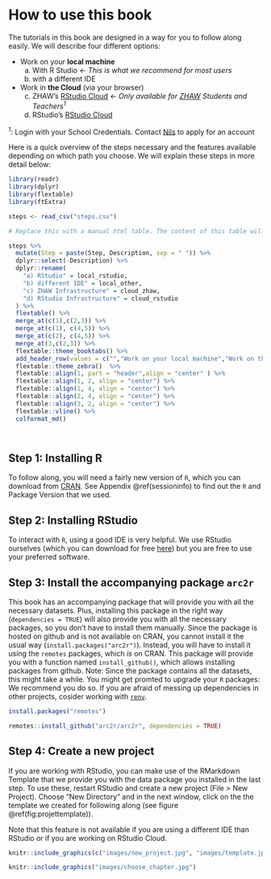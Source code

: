 # How to use this book

The tutorials in this book are designed in a way for you to follow along easily. We will describe four different options:

- Work on your **local machine**
  a) With R Studio *← This is what we recommend for most users*
  b) with a different IDE
- Work in **the Cloud** (via your browser)
  c) ZHAW's [RStudio Cloud](https://rstudio-ide.zhaw.ch/) *← Only available for [ZHAW](https://www.zhaw.ch) Students and Teachers<sup>1</sup>*
  d) RStudio's [RStudio Cloud](https://rstudio.cloud/)


<sup>1</sup>: Login with your School Credentials. Contact [Nils](https://www.zhaw.ch/en/about-us/person/rata/) to apply for an account


Here is a quick overview of the steps necessary and the features available depending on which path you choose. We will explain these steps in more detail below:


```r

library(readr)
library(dplyr)
library(flextable)
library(ftExtra)

steps <- read_csv("steps.csv")

# Replace this with a manual html table. The content of this table will not change, so using R for this is not necessary, inflexible and adds additional dependencies

steps %>%
  mutate(Step = paste(Step, Description, sep = " ")) %>%
  dplyr::select(-Description) %>%
  dplyr::rename(
    "a) RStudio" = local_rstudio,
    "b) different IDE" = local_other,
    "c) ZHAW Infrastructure" = cloud_zhaw,
    "d) RStudio Infrastructure" = cloud_rstudio
  ) %>%
  flextable() %>%
  merge_at(c(1),c(2,3)) %>%
  merge_at(c(1), c(4,5)) %>%
  merge_at(c(2), c(4,5)) %>%
  merge_at(3,c(2,3)) %>%
  flextable::theme_booktabs() %>%
  add_header_row(values = c("","Work on your local machine","Work on the Cloud (from your browser)"),colwidths = c(1,2,2)) %>%
  flextable::theme_zebra()  %>%
  flextable::align(1, part = "header",align = "center" ) %>%
  flextable::align(1, 2, align = "center") %>%
  flextable::align(1, 4, align = "center") %>%
  flextable::align(2, 4, align = "center") %>%
  flextable::align(3, 2, align = "center") %>%
  flextable::vline() %>%
  colformat_md()




```





## Step 1: Installing R {-}

To follow along, you will need a fairly new version of `R`, which you can download from [CRAN](https://cran.r-project.org/). See Appendix \@ref(sessioninfo) to find out the `R` and Package Version that we used. 


## Step 2: Installing RStudio {-}

To interact with `R`, using a good IDE is very helpful. We use RStudio ourselves (which you can download for free [here](https://rstudio.com/products/rstudio/download/)) but you are free to use your preferred software. 

## Step 3: Install the accompanying package `arc2r` {-}

This book has an accompanying package that will provide you with all the necessary datasets. Plus, installing this package in the right way (`dependencies = TRUE`) will also provide you with all the necessary packages, so you don't have to install them manually. 
Since the package is hosted on github and is not available on CRAN, you cannot install it the usual way (`install.packages("arc2r")`). Instead, you will have to install it using the `remotes` packages, which *is* on CRAN. This package will provide you with a function named `install_github()`, which allows installing packages from github. Note: Since the package contains all the datasets, this might take a while. You might get promted to upgrade your `R` packages: We recommend you do so. If you are afraid of messing up dependencies in other projects, cosider working with [`renv`](https://rstudio.github.io/renv/).

```r
install.packages("remotes")

remotes::install_github("arc2r/arc2r", dependencies = TRUE)
```

## Step 4: Create a new project {-}

If you are working with RStudio, you can make use of the RMarkdown Template that we provide you with the data package you installed in the last step. To use these, restart RStudio and create a new project (File > New Project). Choose "New Directory" and in the next window, click on the the template we created for following along (see figure \@ref(fig:projettemplate)).

Note that this feature is not available if you are using a different IDE than RStudio or if you are working on RStudio Cloud.


```r
knitr::include_graphics(c("images/new_project.jpg", "images/template.jpg"))
```


```r
knitr::include_graphics("images/choose_chapter.jpg")

```


